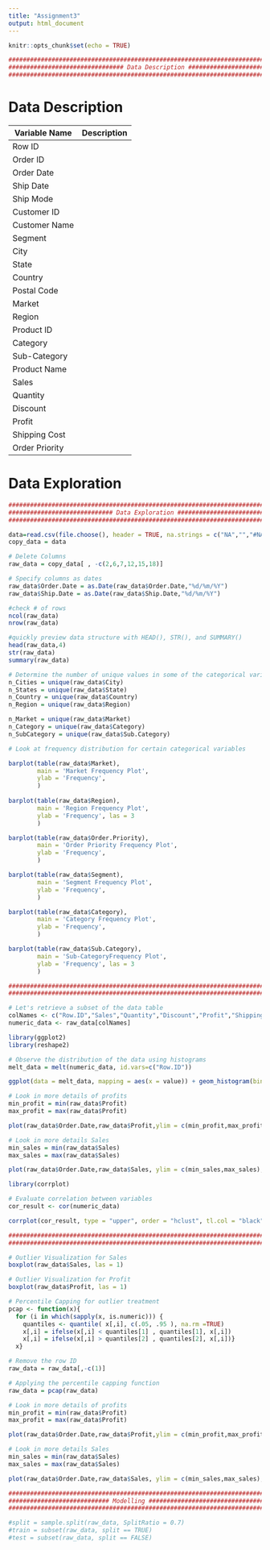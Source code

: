 ```yaml
---
title: "Assignment3"
output: html_document
---
```


```r
knitr::opts_chunk$set(echo = TRUE)
```

```r
################################################################################
################################ Data Description ##############################
################################################################################
```
# Data Description

Variable Name | Description
--------------|-------------
Row ID        |
Order ID      |
Order Date    |
Ship Date     |
Ship Mode     |
Customer ID   |
Customer Name |
Segment       |
City          |
State         |
Country       |
Postal Code   |
Market        |
Region        |
Product ID    |
Category      |
Sub-Category  |
Product Name  |
Sales         |
Quantity      |
Discount      |
Profit        |
Shipping Cost | 
Order Priority| 


# Data Exploration

```r
###############################################################################
############################# Data Exploration ################################
###############################################################################
```


```r
data=read.csv(file.choose(), header = TRUE, na.strings = c("NA","","#NA"))
copy_data = data
```

```r
# Delete Columns
raw_data = copy_data[ , -c(2,6,7,12,15,18)]

# Specify columns as dates
raw_data$Order.Date = as.Date(raw_data$Order.Date,"%d/%m/%Y")
raw_data$Ship.Date = as.Date(raw_data$Ship.Date,"%d/%m/%Y")
```

```r
#check # of rows
ncol(raw_data)
nrow(raw_data)
```

```r
#quickly preview data structure with HEAD(), STR(), and SUMMARY()
head(raw_data,4)
str(raw_data)
summary(raw_data)
```

```r
# Determine the number of unique values in some of the categorical variables
n_Cities = unique(raw_data$City)
n_States = unique(raw_data$State)
n_Country = unique(raw_data$Country)
n_Region = unique(raw_data$Region)

n_Market = unique(raw_data$Market)
n_Category = unique(raw_data$Category)
n_SubCategory = unique(raw_data$Sub.Category)

```


```r
# Look at frequency distribution for certain categorical variables

barplot(table(raw_data$Market),
        main = 'Market Frequency Plot',
        ylab = 'Frequency',
        )
 
barplot(table(raw_data$Region),
        main = 'Region Frequency Plot',
        ylab = 'Frequency', las = 3
        )

barplot(table(raw_data$Order.Priority),
        main = 'Order Priority Frequency Plot',
        ylab = 'Frequency',
        )

barplot(table(raw_data$Segment),
        main = 'Segment Frequency Plot',
        ylab = 'Frequency',
        )

barplot(table(raw_data$Category),
        main = 'Category Frequency Plot',
        ylab = 'Frequency',
        )

barplot(table(raw_data$Sub.Category),
        main = 'Sub-CategoryFrequency Plot',
        ylab = 'Frequency', las = 3
        )

```


```r
############################################################################################################ Numeric Data Exploration ##########################
################################################################################
```

```r
# Let's retrieve a subset of the data table
colNames <- c("Row.ID","Sales","Quantity","Discount","Profit","Shipping.Cost")
numeric_data <- raw_data[colNames]
```

```r
library(ggplot2)
library(reshape2)

# Observe the distribution of the data using histograms
melt_data = melt(numeric_data, id.vars=c("Row.ID"))

ggplot(data = melt_data, mapping = aes(x = value)) + geom_histogram(bins = 10) + facet_wrap(~variable, scales = 'free_x')
```

```r
# Look in more details of profits
min_profit = min(raw_data$Profit)
max_profit = max(raw_data$Profit)

plot(raw_data$Order.Date,raw_data$Profit,ylim = c(min_profit,max_profit),main = "Profit vs. Time")
```

```r
# Look in more details Sales
min_sales = min(raw_data$Sales)
max_sales = max(raw_data$Sales)

plot(raw_data$Order.Date,raw_data$Sales, ylim = c(min_sales,max_sales), main = "Sales vs Time")
```

```r
library(corrplot)

# Evaluate correlation between variables 
cor_result <- cor(numeric_data)

corrplot(cor_result, type = "upper", order = "hclust", tl.col = "black", tl.srt = 45)

```

```r
############################################################################################################# Data Preparation #################################
################################################################################
```

```r
# Outlier Visualization for Sales
boxplot(raw_data$Sales, las = 1)
```

```r
# Outlier Visualization for Profit
boxplot(raw_data$Profit, las = 1)
```


```r
# Percentile Capping for outlier treatment
pcap <- function(x){
  for (i in which(sapply(x, is.numeric))) {
    quantiles <- quantile( x[,i], c(.05, .95 ), na.rm =TRUE)
    x[,i] = ifelse(x[,i] < quantiles[1] , quantiles[1], x[,i])
    x[,i] = ifelse(x[,i] > quantiles[2] , quantiles[2], x[,i])}
  x}

```

```r
# Remove the row ID
raw_data = raw_data[,-c(1)]
```

```r
# Applying the percentile capping function
raw_data = pcap(raw_data)
```

```r
# Look in more details of profits
min_profit = min(raw_data$Profit)
max_profit = max(raw_data$Profit)

plot(raw_data$Order.Date,raw_data$Profit,ylim = c(min_profit,max_profit),main = "Profit vs. Time")
```

```r
# Look in more details Sales
min_sales = min(raw_data$Sales)
max_sales = max(raw_data$Sales)

plot(raw_data$Order.Date,raw_data$Sales, ylim = c(min_sales,max_sales), main = "Sales vs Time")
```

```r
################################################################################
############################ Modelling #########################################
################################################################################
```

```r
#split = sample.split(raw_data, SplitRatio = 0.7)
#train = subset(raw_data, split == TRUE)
#test = subset(raw_data, split == FALSE)
```
